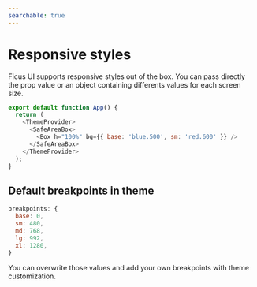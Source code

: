 ```yaml
---
searchable: true
---
```


# Responsive styles

Ficus UI supports responsive styles out of the box. You can pass directly the prop value or an object containing differents values for each screen size.

```js
export default function App() {
  return (
    <ThemeProvider>
      <SafeAreaBox>
        <Box h="100%" bg={{ base: 'blue.500', sm: 'red.600' }} />
      </SafeAreaBox>
    </ThemeProvider>
  );
}
```

## Default breakpoints in theme

```js
breakpoints: {
  base: 0,
  sm: 480,
  md: 768,
  lg: 992,
  xl: 1280,
}
```

You can overwrite those values and add your own breakpoints with theme customization.

